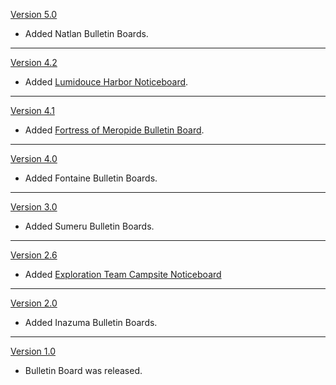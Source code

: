 {{Change History/Header}}
[[Version 5.0]]
* Added Natlan Bulletin Boards.
----
[[Version 4.2]]
* Added [[Lumidouce Harbor Noticeboard]].
----
[[Version 4.1]]
* Added [[Fortress of Meropide Bulletin Board]].
----
[[Version 4.0]]
* Added Fontaine Bulletin Boards.
----
[[Version 3.0]]
* Added Sumeru Bulletin Boards.
----
[[Version 2.6]]
* Added [[Exploration Team Campsite Noticeboard]]
----
[[Version 2.0]]
* Added Inazuma Bulletin Boards.
----
[[Version 1.0]]
* Bulletin Board was released.